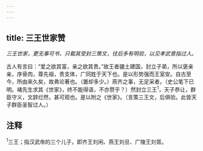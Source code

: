 ```yaml
---
---
---
```

title: 三王世家赞
---



*三王世家，更无事可书，只载其受封三策文，往后多有明验，以见孝武意指过人。*

古人有言曰：“爱之欲其富，亲之欲其贵。”故王者疆土建国，封立子弟，所以褒亲亲，序骨肉，尊先祖，贵支体，广同姓于天下也。是以形势强而王室安。自古至今，所由来久矣，故弗论著也。（置却多少。）燕齐之事，无足采者。（史公笔下已明。褚先生求其《世家》，终不能得语，不亦赘乎？）然封立三王<sup>1</sup>，天子恭让，群臣守义，文辞烂然，甚可观也。是以附之《世家》。（言策三王文，后俱验。此皆天子群臣圣智过人。）

## 注释

<sup>1</sup>三王；指汉武帝的三个儿子，即齐王刘闲、燕王刘旦、广陵王刘胥。
